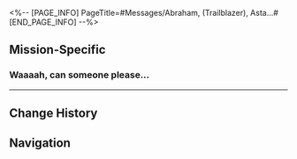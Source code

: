 <%-- [PAGE_INFO]
PageTitle=#Messages/Abraham, (Trailblazer), Asta...#
[END_PAGE_INFO] --%>
{{Messages Infobox
|id           = 68
|image        = NPC Abraham, (Trailblazer), Asta... Icon.png
|type         = Group
|participants = [[Abraham]]; [[Arlan]]; [[Asta]]; [[Trailblazer]]; [[Wen Mingde]]
|faction      = Herta Space Station
}}

==Mission-Specific==
===Waaaah, can someone please...===
{{Messages
|start_condition = 
|text =
:'''Abraham:''' Waaaah, can someone please help me... It's urgent. I need a reply asap
:'''Arlan:''' What happened? The Security Department is about to be in position.
:'''Asta:''' Darn. Did you hit the "Send all" button?
:'''Wen Mingde:''' Abraham... He's terrified by every little thing out there. The squad has helped him so many times before. He is probably making a big deal out of nothing again
:'''Wen Mingde:''' Alas, everyone, just... ignore him
:'''Abraham:''' In the reception hall, where I was working on Project Revival, I ran across this insurmountable obstacle. *sigh*... I'm sure Alfred would have come to my rescue if he were still around
:{Choice} What choice do I have? I'm not one to watch from the sideline
::'''(Trailblazer):''' What choice do I have? I'm not one to watch from the sideline
::'''Asta:''' (Trailblazer) believes in justice. Love it
:{Choice} Well, crying doesn't solve anything...
::'''(Trailblazer):''' Well, crying doesn't solve anything...
::'''Arlan:''' That's right, Abraham. Pull yourself together. Moping like this won't protect people or avenge your friends.
:{Choice} When did I get so many friends?
::'''(Trailblazer):''' When did I get so many friends?
::'''Asta:''' Haha, a technical issue such as your friend list is no problem for my researchers
:'''Asta:''' So sorry if my researchers inconvenienced you in any way. I've already taken it on myself to block the rest of your admirers who are still queuing to add you to their friend list
:'''Asta:''' As for all those requests already received, it's up to you to decide what to do with them.
}}
----

==Change History==
{{Change History|1.0}}

==Navigation==
{{Messages Navbox}}